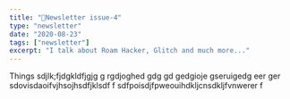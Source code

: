 ```yaml
---
title: "📧Newsletter issue-4"
type: "newsletter"
date: "2020-08-23"
tags: ["newsletter"]
excerpt: "I talk about Roam Hacker, Glitch and much more..."
---
```


Things
sdjlk;fjdgkldfjgjg
g
rgdjoghed
gdg
gd
gedgioje
gseruigedg
eer
ger
sdovisdaoifvjhsojhsdfjklsdf
f
sdfpoisdjfpweouihdkljcnsdkljfvnwerer
f